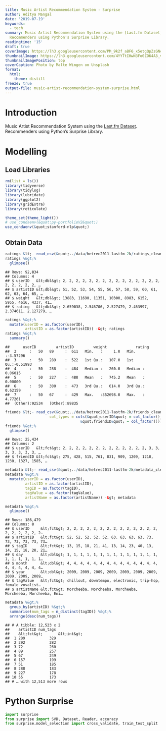 ```yaml
---
title: Music Artist Recommendation System - Surprise
author: Aditya Mangal
date: '2019-07-19'
keywords:
  - tech
summary: Music Artist Recommendation System using the [Last.fm Dataset](https://grouplens.org/datasets/hetrec-2011/).
  Recommenders using Python's Surprise Library.
readingtime: '15'
draft: true
coverImage: https://lh3.googleusercontent.com/PM_9k2f_aBF6_x5etgQpZzGNcQ6s8YgPVuFiVXqwcKZU3pmy9xsxvZcpb-NFZA7g9xFr38jJSwtiB_AMApLB7YHvK-imvjD31zSAGmRHB5Wk7h593uyZ48OD6suGUhG5B8Mi_hwqw-DLauTIaLSctW5JK9X4-rw2m0WOVf8kQRxG7GggWvyuD8gg0Dyy-AtER3AdMn2jG7upYXYs63MT940AHq826hq36vz2_c99_gUrFGDnnjsN4YnlpDFTYwzyjvglGJjtWzrGYnEZbLNvG9ifYxtzELvXhTtTYKwVAufOi-88g1OtLrddcBgN_izobnCesRnANY4abdcSNs5rkb9_BpYMJGA6_yPAkd1Bte7yDFeMzQ0myZW5MhW9tx5ZXyX5c59nqRpVwRbrrfkQxg2HxhZPjRNeirCe7oWsvcqJnp3rXIIkv74EaD2Hm37A55A1Orj8TXWyfPAA3Ixo-HOiU-uLt2EWQKCWRX6kia8457VlE_OHmnfIBdD7smvL5OVvZv0BNoTmnamiLJL7WvyZftfanwUQmfjiaXyvgBnk3RbROuBsFh6Ep4sVIza18RV_Ftc2EGIlxYH2wxUndUTvGMrnjC-hfIK_sEgCbvQup6-SSYe0iC7w5BvT5IXvmg2eFd99fiRxlVTqr1qfSWpp6AxmcbIEjQHRVaBvqeVn05XcCFO22ZYoFienq6JhyXu5X6TmoI1HA_PXPsDY4iCXfg=w2602-h1734-no
thumbnailImage: https://lh3.googleusercontent.com/4YYTtIHwN3Fo0ZO64A3_vTJd9sPnN-Gt4aC6Ae6D-4Ll3pUIkPy6L_0kzA_b1snFGWvOqlijjnB7q9VhkGsytIHtZquOl9iGZcNizV46_o4p7xUl_wvFT8wW4LAAf6TzkHD_lklURhCujLczN6VZgwtfLmPJgV4AARu-jv3uDAm2lOL1wJLx1fizS_D6Ta7L3dQTUBM5hS6zu5xNrXNTQC1oTNnFhoYSsKkoVmtiZQB-CblkHxWdWk1C7iT80u8GfWpGv91EszIErFxR7_reyzc5ATE3PYcXo_IND77hu8HfVShEDo6zLTknQwZ4sf8QvPcIRWAnd3skB0bXliz-ktFhrxzwJvmf92cmUgGCEVCh6bCF35ABoi5kZv3DXXwFDGVQp_LHzx1bbLRj1o22EeJKCry03tJx8gMB9mP2XBhpnMW9rA0UhneMXweqqUwh7R2JFJhI8C8MmgwMiatV_cxQeZhYvKOFqd9ALGuo9mhdCCdYhXfiYP-DthpwTS427F6LutIap8Ky_yUqy66Anm6x4xOG4pSrKSYMoIF-V9Hbg02clR7DrZrPatY0iNvsiFboP7pw-njBqv_lXMXS_9ca33IiuJ1ZcrHJeA8wLzjh_R9uuoWJjRp8XIoGNEapyLbLLITc9bYChyNiP9bPNldpD2tqMXNC6mY2i2_oe_NsRCoZvr1C_ZVgYCHTH6ufc-e2PcKVHsEYdF2uOKw4F95-VQ=w750-h500-no
thumbnailImagePosition: top
coverCaption: Photo by Malte Wingen on Unsplash
format:
  html:
    theme: distill
freeze: true
output-file: music-artist-recommendation-system-surprise.html
---
```





# Introduction
<p>Music Artist Recommendation System using the <a href="https://grouplens.org/datasets/hetrec-2011/">Last.fm Dataset</a>. Recommenders using Python’s Surprise Library.</p>
# Modelling
## Load Libraries
```r
rm(list = ls())
library(tidyverse)
library(tidylog)
library(lubridate)
library(ggplot2)
library(gridExtra)
library(reticulate)

theme_set(theme_light())
# use_condaenv(&quot;py-portfolioV2&quot;)
use_condaenv(&quot;stanford-nlp&quot;)
```
## Obtain Data
```r
ratings &lt;- read_csv(&quot;../data/hetrec2011-lastfm-2k/ratings_clean.csv&quot;)
ratings %&gt;% 
  glimpse()
```
```
## Rows: 92,834
## Columns: 4
## $ userID   &lt;dbl&gt; 2, 2, 2, 2, 2, 2, 2, 2, 2, 2, 2, 2, 2, 2, 2, 2, 2, 2, 2, 2, …
## $ artistID &lt;dbl&gt; 51, 52, 53, 54, 55, 56, 57, 58, 59, 60, 61, 62, 63, 64, 65, …
## $ weight   &lt;dbl&gt; 13883, 11690, 11351, 10300, 8983, 6152, 5955, 4616, 4337, 41…
## $ rating   &lt;dbl&gt; 2.659038, 2.546706, 2.527479, 2.463997, 2.374611, 2.127279, …
```
```r
ratings %&gt;% 
  mutate(userID = as.factor(userID),
         artistID = as.factor(artistID)) -&gt; ratings
ratings %&gt;% 
  summary()
```
```
##      userID         artistID         weight             rating        
##  2      :   50   89     :  611   Min.   :     1.0   Min.   :-3.57296  
##  3      :   50   289    :  522   1st Qu.:   107.0   1st Qu.:-0.51993  
##  4      :   50   288    :  484   Median :   260.0   Median : 0.06015  
##  5      :   50   227    :  480   Mean   :   745.2   Mean   : 0.00000  
##  6      :   50   300    :  473   3rd Qu.:   614.0   3rd Qu.: 0.62159  
##  7      :   50   67     :  429   Max.   :352698.0   Max.   : 4.77261  
##  (Other):92534   (Other):89835
```
```r
friends &lt;- read_csv(&quot;../data/hetrec2011-lastfm-2k/friends_clean.csv&quot;,
                    col_types = cols(&quot;userID&quot; = col_factor(),
                                  &quot;friendID&quot; = col_factor()))
friends %&gt;% 
  glimpse()
```
```
## Rows: 25,434
## Columns: 2
## $ userID   &lt;fct&gt; 2, 2, 2, 2, 2, 2, 2, 2, 2, 2, 2, 2, 2, 3, 3, 3, 3, 3, 3, 3, …
## $ friendID &lt;fct&gt; 275, 428, 515, 761, 831, 909, 1209, 1210, 1230, 1327, 1585, …
```
```r
metadata &lt;- read_csv(&quot;../data/hetrec2011-lastfm-2k/metadata_clean.csv&quot;)
metadata %&gt;% 
  mutate(userID = as.factor(userID),
         artistID = as.factor(artistID),
         tagID = as.factor(tagID),
         tagValue = as.factor(tagValue),
         artistName = as.factor(artistName)) -&gt; metadata
```
```r
metadata %&gt;% 
  glimpse()
```
```
## Rows: 186,479
## Columns: 8
## $ userID     &lt;fct&gt; 2, 2, 2, 2, 2, 2, 2, 2, 2, 2, 2, 2, 2, 2, 2, 2, 2, 2, 2, 2…
## $ artistID   &lt;fct&gt; 52, 52, 52, 52, 52, 63, 63, 63, 63, 73, 73, 73, 73, 73, 73…
## $ tagID      &lt;fct&gt; 13, 15, 18, 21, 41, 13, 14, 23, 40, 13, 14, 15, 18, 20, 21…
## $ day        &lt;dbl&gt; 1, 1, 1, 1, 1, 1, 1, 1, 1, 1, 1, 1, 1, 1, 1, 1, 1, 1, 1, 1…
## $ month      &lt;dbl&gt; 4, 4, 4, 4, 4, 4, 4, 4, 4, 4, 4, 4, 4, 4, 4, 4, 4, 4, 4, 4…
## $ year       &lt;dbl&gt; 2009, 2009, 2009, 2009, 2009, 2009, 2009, 2009, 2009, 2009…
## $ tagValue   &lt;fct&gt; chillout, downtempo, electronic, trip-hop, female vovalist…
## $ artistName &lt;fct&gt; Morcheeba, Morcheeba, Morcheeba, Morcheeba, Morcheeba, Eni…
```
```r
metadata %&gt;% 
  group_by(artistID) %&gt;% 
  summarise(num_tags = n_distinct(tagID)) %&gt;% 
  arrange(desc(num_tags))
```
```
## # A tibble: 12,523 x 2
##    artistID num_tags
##    &lt;fct&gt;       &lt;int&gt;
##  1 289           329
##  2 292           282
##  3 72            260
##  4 89            257
##  5 67            249
##  6 157           199
##  7 51            185
##  8 288           183
##  9 227           178
## 10 55            173
## # … with 12,513 more rows
```
# Python Surprise
```python
import surprise
from surprise import SVD, Dataset, Reader, accuracy
from surprise.model_selection import cross_validate, train_test_split
```
